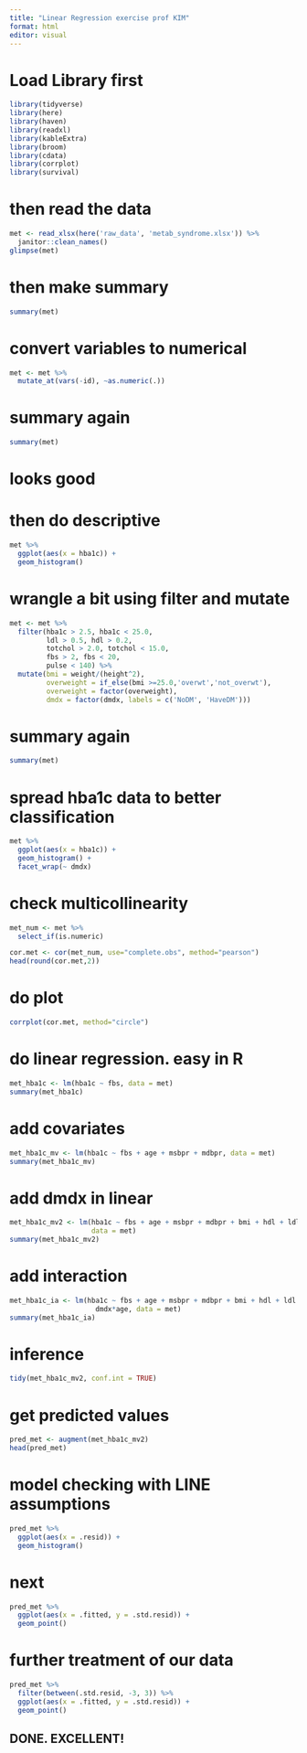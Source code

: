 ```yaml
---
title: "Linear Regression exercise prof KIM"
format: html
editor: visual
---
```


# Load Library first
```r
library(tidyverse)
library(here)
library(haven)
library(readxl)
library(kableExtra)
library(broom)
library(cdata)
library(corrplot)
library(survival)
```
# then read the data
```r
met <- read_xlsx(here('raw_data', 'metab_syndrome.xlsx')) %>% 
  janitor::clean_names()
glimpse(met)
```
# then make summary
```r
summary(met)
```
# convert variables to numerical
```r
met <- met %>% 
  mutate_at(vars(-id), ~as.numeric(.))
```
# summary again
```r
summary(met)
```
# looks good

# then do descriptive
```r
met %>% 
  ggplot(aes(x = hba1c)) + 
  geom_histogram() 
```
# wrangle a bit using filter and mutate
```r
met <- met %>% 
  filter(hba1c > 2.5, hba1c < 25.0, 
         ldl > 0.5, hdl > 0.2,  
         totchol > 2.0, totchol < 15.0,
         fbs > 2, fbs < 20,
         pulse < 140) %>% 
  mutate(bmi = weight/(height^2), 
         overweight = if_else(bmi >=25.0,'overwt','not_overwt'),
         overweight = factor(overweight),
         dmdx = factor(dmdx, labels = c('NoDM', 'HaveDM')))
```
# summary again
```r
summary(met)
```
# spread hba1c data to better classification
```r
met %>% 
  ggplot(aes(x = hba1c)) + 
  geom_histogram() +
  facet_wrap(~ dmdx)
```
# check multicollinearity
```r
met_num <- met %>% 
  select_if(is.numeric)
```
```r
cor.met <- cor(met_num, use="complete.obs", method="pearson")
head(round(cor.met,2))
```
# do plot
```r
corrplot(cor.met, method="circle")
```
# do linear regression. easy in R
```r
met_hba1c <- lm(hba1c ~ fbs, data = met)
summary(met_hba1c)
```
# add covariates
```r
met_hba1c_mv <- lm(hba1c ~ fbs + age + msbpr + mdbpr, data = met)
summary(met_hba1c_mv)
```
# add dmdx in linear
```r
met_hba1c_mv2 <- lm(hba1c ~ fbs + age + msbpr + mdbpr + bmi + hdl + ldl + dmdx, 
                    data = met)
summary(met_hba1c_mv2)
```
# add interaction
```r
met_hba1c_ia <- lm(hba1c ~ fbs + age + msbpr + mdbpr + bmi + hdl + ldl + dmdx +
                     dmdx*age, data = met)
summary(met_hba1c_ia)
```
# inference
```r
tidy(met_hba1c_mv2, conf.int = TRUE)
```
# get predicted values
```r
pred_met <- augment(met_hba1c_mv2)
head(pred_met)
```
# model checking with LINE assumptions
```r
pred_met %>% 
  ggplot(aes(x = .resid)) +
  geom_histogram()
```
# next
```r
pred_met %>% 
  ggplot(aes(x = .fitted, y = .std.resid)) +
  geom_point()
```
# further treatment of our data
```r
pred_met %>% 
  filter(between(.std.resid, -3, 3)) %>% 
  ggplot(aes(x = .fitted, y = .std.resid)) +
  geom_point() 
```
## DONE. EXCELLENT!

